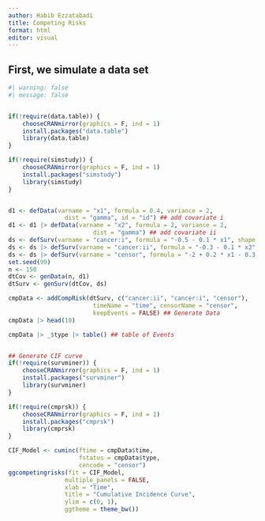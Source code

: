```yaml
---
author: Habib Ezzatabadi
title: Competing Risks
format: html
editor: visual
---
```



## First, we simulate a data set

```r
#| warning: false
#| message: false


if(!require(data.table)) {
    chooseCRANmirror(graphics = F, ind = 1)
    install.packages("data.table")
    library(data.table)
}

if(!require(simstudy)) {
    chooseCRANmirror(graphics = F, ind = 1)
    install.packages("simstudy")
    library(simstudy)
}


d1 <- defData(varname = "x1", formula = 0.4, variance = 2, 
                dist = "gamma", id = "id") ## add covariate i
d1 <- d1 |> defData(varname = "x2", formula = 2, variance = 2, 
                        dist = "gamma") ## add covariate ii
ds <- defSurv(varname = "cancer:i", formula = "-0.5 - 0.1 * x1", shape = 0.5) ## add event i
ds <- ds |> defSurv(varname = "cancer:ii", formula = "-0.3 - 0.1 * x2", shape = 0.5) ## add event ii
ds <- ds |> defSurv(varname = "censor", formula = "-2 + 0.2 * x1 - 0.3 * x2", shape = 0.5) ## add event iii
set.seed(99)
n <- 150
dtCov <- genData(n, d1)
dtSurv <- genSurv(dtCov, ds)

cmpData <- addCompRisk(dtSurv, c("cancer:ii", "cancer:i", "censor"), 
                        timeName = "time", censorName = "censor", 
                        keepEvents = FALSE) ## Generate Data
cmpData |> head(10)

cmpData |> _$type |> table() ## table of Events


## Generate CIF curve 
if(!require(survminer)) {
    chooseCRANmirror(graphics = F, ind = 1)
    install.packages("survminer")
    library(survminer)
}

if(!require(cmprsk)) {
    chooseCRANmirror(graphics = F, ind = 1)
    install.packages("cmprsk")
    library(cmprsk)
}

CIF_Model <- cuminc(ftime = cmpData$time, 
                    fstatus = cmpData$type, 
                    cencode = "censor")
ggcompetingrisks(fit = CIF_Model, 
                multiple_panels = FALSE, 
                xlab = "Time", 
                title = "Cumulative Incidence Curve", 
                ylim = c(0, 1), 
                ggtheme = theme_bw())

```



